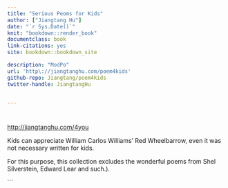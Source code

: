 ```yaml
---
title: "Serious Peoms for Kids"
author: ["Jiangtang Hu"]
date: "`r Sys.Date()`"
knit: "bookdown::render_book"
documentclass: book
link-citations: yes
site: bookdown::bookdown_site

description: "ModPo"
url: 'http\://jiangtanghu.com/poem4kids'
github-repo: Jiangtang/poem4kids
twitter-handle: JiangtangHu


---
```



#   {-}



<http://jiangtanghu.com/4you>

Kids can appreciate William Carlos Williams' Red Wheelbarrow, even it was not necessary written for kids.  

For this purpose, this collection excludes the wonderful poems from Shel Silverstein, Edward Lear and such.). 


```
